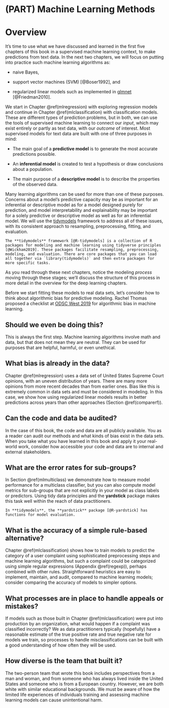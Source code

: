 # (PART) Machine Learning Methods {-}

# Overview {#mloverview .unnumbered}

\thispagestyle{myheadings}

It's time to use what we have discussed and learned in the first five chapters of this book in a supervised machine learning context, to make predictions from text data. In the next two chapters, we will focus on putting into practice such machine learning algorithms as:

- naive Bayes, 

- support vector machines (SVM) [@Boser1992], and 

- regularized linear models such as implemented in [glmnet](https://glmnet.stanford.edu/) [@Friedman2010].

We start in Chapter \@ref(mlregression) with exploring regression models and continue in Chapter \@ref(mlclassification) with classification models. These are different types of prediction problems, but in both, we can use the tools of supervised machine learning to connect our _input_, which may exist entirely or partly as text data, with our _outcome_ of interest. Most supervised models for text data are built with one of three purposes in mind:

- The main goal of a **predictive model** is to generate the most accurate predictions possible.

- An **inferential model** is created to test a hypothesis or draw conclusions about a population.

- The main purpose of a **descriptive model** is to describe the properties of the observed data.

Many learning algorithms can be used for more than one of these purposes. Concerns about a model's predictive capacity may be as important for an inferential or descriptive model as for a model designed purely for prediction, and model interpretability and explainability may be important for a solely predictive or descriptive model as well as for an inferential model. We will use the [tidymodels](https://www.tidymodels.org/) framework to address all of these issues, with its consistent approach to resampling, preprocessing, fitting, and evaluation. 

```block2
The **tidymodels** framework [@R-tidymodels] is a collection of R packages for modeling and machine learning using tidyverse principles [@Wickham2019]. These packages facilitate resampling, preprocessing, modeling, and evaluation. There are core packages that you can load all together via `library(tidymodels)` and then extra packages for more specific tasks.
```

As you read through these next chapters, notice the modeling _process_ moving through these stages; we'll discuss the structure of this process in more detail in the overview for the deep learning chapters.

Before we start fitting these models to real data sets, let's consider how to think about algorithmic bias\index{bias} for predictive modeling.
Rachel Thomas proposed a checklist at [ODSC West 2019](https://opendatascience.com/odsc-west-2019-keynote-rachel-thomas-on-algorithmic-bias/) for algorithmic bias in machine learning.

## Should we even be doing this? {-}

\thispagestyle{myheadings}

This is always the first step. Machine learning algorithms involve math and data, but that does not mean they are neutral. They can be used for purposes that are helpful, harmful, or even unethical.

## What bias is already in the data? {-}

Chapter \@ref(mlregression) uses a data set of United States Supreme Court opinions, with an uneven distribution of years. There are many more opinions from more recent decades than from earlier ones. Bias like this is extremely common in data sets and must be considered in modeling. In this case, we show how using regularized linear models results in better predictions across years than other approaches (Section \@ref(comparerf)).

## Can the code and data be audited? {-}

In the case of this book, the code and data are all publicly available. You as a reader can audit our methods and what kinds of bias exist\index{bias} in the data sets. When you take what you have learned in this book and apply it your real-world work, consider how accessible your code and data are to internal and external stakeholders.

## What are the error rates for sub-groups? {-}

\thispagestyle{myheadings}

In Section \@ref(mlmulticlass) we demonstrate how to measure model performance for a multiclass classifier, but you can also compute model metrics for sub-groups that are not explicitly in your model as class labels or predictors. Using tidy data principles and the **yardstick** package makes this task well within the reach of data practitioners.

```block2
In **tidymodels**, the **yardstick** package [@R-yardstick] has functions for model evaluation.
```


## What is the accuracy of a simple rule-based alternative? {-}

Chapter \@ref(mlclassification) shows how to train models to predict the category of a user complaint using sophisticated preprocessing steps and machine learning algorithms, but such a complaint could be categorized using simple \index{regex}regular expressions (Appendix \@ref(regexp)), perhaps combined with other rules. Straightforward heuristics are easy to implement, maintain, and audit, compared to machine learning models; consider comparing the accuracy of models to simpler options.

## What processes are in place to handle appeals or mistakes? {-}

If models such as those built in Chapter \@ref(mlclassification) were put into production by an organization, what would happen if a complaint was classified incorrectly? We as data practitioners typically (hopefully) have a reasonable estimate of the true positive rate and true negative rate for models we train, so processes to handle misclassifications can be built with a good understanding of how often they will be used.

## How diverse is the team that built it? {-}

\thispagestyle{myheadings}

The two-person team that wrote this book includes perspectives from a man and woman, and from someone who has always lived inside the United States and someone who is from a European country. However, we are both white with similar educational backgrounds. We must be aware of how the limited life experiences of individuals training and assessing machine learning models can cause unintentional harm.\index{bias}
